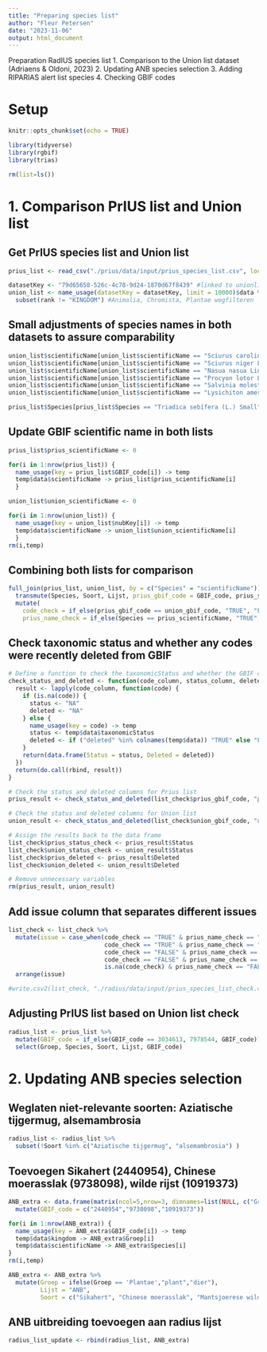 ```yaml
---
title: "Preparing species list"
author: "Fleur Petersen"
date: "2023-11-06"
output: html_document
---
```


Preparation RadIUS species list
1. Comparison to the Union list dataset (Adriaens & Oldoni, 2023)
2. Updating ANB species selection
3. Adding RIPARIAS alert list species
4. Checking GBIF codes 


# Setup
```r
knitr::opts_chunk$set(echo = TRUE)
```

```r
library(tidyverse)   
library(rgbif)        
library(trias)
```

```r
rm(list=ls())
```

# 1. Comparison PrIUS list and Union list

## Get PrIUS species list and Union list
```r
prius_list <- read_csv("./prius/data/input/prius_species_list.csv", locale = locale(encoding = "ISO-8859-1"), show_col_types = FALSE)  
```

```r
datasetKey <- "79d65658-526c-4c78-9d24-1870d67f8439" #linked to unionlist dataset ("https://www.gbif.org/dataset/79d65658-526c-4c78-9d24-1870d67f8439")
union_list <- name_usage(datasetKey = datasetKey, limit = 10000)$data %>%
  subset(rank != "KINGDOM") #Animalia, Chromista, Plantae wegfilteren
```

## Small adjustments of species names in both datasets to assure comparability
```r
union_list$scientificName[union_list$scientificName == "Sciurus carolinensis Gmelin,1788"] <- "Sciurus carolinensis Gmelin, 1788"
union_list$scientificName[union_list$scientificName == "Sciurus niger Linnaeus, 1758"] <- "Sciurus niger L., 1758"
union_list$scientificName[union_list$scientificName == "Nasua nasua Linnaeus, 1766"] <- "Nasua nasua L., 1766"
union_list$scientificName[union_list$scientificName == "Procyon lotor Linnaeus, 1758"] <- "Procyon lotor L., 1758"
union_list$scientificName[union_list$scientificName == "Salvinia molesta D.S. Mitch."] <- "Salvinia molesta D.S.Mitch."
union_list$scientificName[union_list$scientificName == "Lysichiton americanus Hultén and St. John"] <- "Lysichiton americanus Hultén & H. St. John"
```

```r
prius_list$Species[prius_list$Species == "Triadica sebífera (L.) Small"] <- "Triadica sebifera (L.) Small"
```

## Update GBIF scientific name in both lists
```r
prius_list$prius_scientificName <- 0

for(i in 1:nrow(prius_list)) {
  name_usage(key = prius_list$GBIF_code[i]) -> temp
  temp$data$scientificName -> prius_list$prius_scientificName[i]
  }

union_list$union_scientificName <- 0

for(i in 1:nrow(union_list)) {
  name_usage(key = union_list$nubKey[i]) -> temp
  temp$data$scientificName -> union_list$union_scientificName[i]
  }
rm(i,temp)
```

## Combining both lists for comparison
```r
full_join(prius_list, union_list, by = c("Species" = "scientificName")) %>%
  transmute(Species, Soort, Lijst, prius_gbif_code = GBIF_code, prius_scientificName, union_gbif_code = nubKey, union_scientificName) %>%
  mutate(
    code_check = if_else(prius_gbif_code == union_gbif_code, "TRUE", "FALSE"),
    prius_name_check = if_else(Species == prius_scientificName, "TRUE", "FALSE")) -> list_check
```

## Check taxonomic status and whether any codes were recently deleted from GBIF
```r
# Define a function to check the taxonomicStatus and whether the GBIF code was (recently) deleted
check_status_and_deleted <- function(code_column, status_column, deleted_column) {
  result <- lapply(code_column, function(code) {
    if (is.na(code)) {
      status <- "NA"
      deleted <- "NA"
    } else {
      name_usage(key = code) -> temp
      status <- temp$data$taxonomicStatus
      deleted <- if ("deleted" %in% colnames(temp$data)) "TRUE" else "FALSE"
    }
    return(data.frame(Status = status, Deleted = deleted))
  })
  return(do.call(rbind, result))
}

# Check the status and deleted columns for Prius list
prius_result <- check_status_and_deleted(list_check$prius_gbif_code, "prius_status_check", "prius_deleted")

# Check the status and deleted columns for Union list
union_result <- check_status_and_deleted(list_check$union_gbif_code, "union_status_check", "union_deleted")

# Assign the results back to the data frame
list_check$prius_status_check <- prius_result$Status
list_check$union_status_check <- union_result$Status
list_check$prius_deleted <- prius_result$Deleted
list_check$union_deleted <- union_result$Deleted

# Remove unnecessary variables
rm(prius_result, union_result)
```

## Add issue column that separates different issues
```r
list_check <- list_check %>%
  mutate(issue = case_when(code_check == "TRUE" & prius_name_check == "TRUE" ~ "ok",
                           code_check == "TRUE" & prius_name_check == "FALSE" ~ "name_issue",   #name_issue: in prius list Species is not equal to gbif scientific name
                           code_check == "FALSE" & prius_name_check == "TRUE" ~ "code_issue",   #code_issue: gbif codes differ between prius and union list
                           code_check == "FALSE" & prius_name_check == "FALSE" ~ "code_name_issue",   #code_name_issue: combination of two previous issues
                           is.na(code_check) & prius_name_check == "FALSE" ~ "name_issue")) %>%
  arrange(issue)
```

```r
#write.csv2(list_check, "./radius/data/input/prius_species_list_check.csv")
```


## Adjusting PrIUS list based on Union list check
```r
radius_list <- prius_list %>%
  mutate(GBIF_code = if_else(GBIF_code == 3034613, 7978544, GBIF_code))  %>%  #aanpassing obv check met union list
  select(Groep, Species, Soort, Lijst, GBIF_code) 
```

# 2. Updating ANB species selection

## Weglaten niet-relevante soorten: Aziatische tijgermug, alsemambrosia
```r
radius_list <- radius_list %>%
  subset(!Soort %in% c("Aziatische tijgermug", "alsemambrosia") )
```

## Toevoegen Sikahert (2440954), Chinese moerasslak (9738098), wilde rijst (10919373)
```r
ANB_extra <- data.frame(matrix(ncol=5,nrow=3, dimnames=list(NULL, c("Groep","Species","Soort","Lijst","GBIF_code")))) %>%
  mutate(GBIF_code = c("2440954","9738098","10919373"))

for(i in 1:nrow(ANB_extra)) {
  name_usage(key = ANB_extra$GBIF_code[i]) -> temp
  temp$data$kingdom -> ANB_extra$Groep[i]
  temp$data$scientificName -> ANB_extra$Species[i]
}
rm(i,temp)

ANB_extra <- ANB_extra %>%
  mutate(Groep = ifelse(Groep == 'Plantae',"plant","dier"), 
         Lijst = "ANB", 
         Soort = c("Sikahert", "Chinese moerasslak", "Mantsjoerese wilde rijst")) 
```

## ANB uitbreiding toevoegen aan radius lijst
```r
radius_list_update <- rbind(radius_list, ANB_extra)
```

